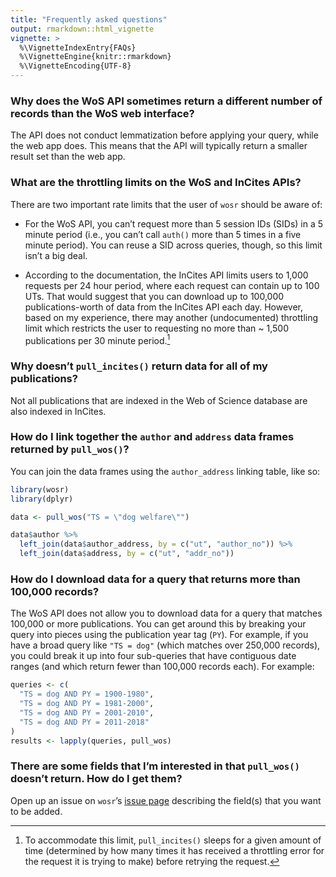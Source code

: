 ```yaml
---
title: "Frequently asked questions"
output: rmarkdown::html_vignette
vignette: >
  %\VignetteIndexEntry{FAQs}
  %\VignetteEngine{knitr::rmarkdown}
  %\VignetteEncoding{UTF-8}
---
```


### Why does the WoS API sometimes return a different number of records than the WoS web interface?

The API does not conduct lemmatization before applying your query, while the web app does. This means that the API will typically return a smaller result set than the web app.

### What are the throttling limits on the WoS and InCites APIs?

There are two important rate limits that the user of `wosr` should be aware of:

* For the WoS API, you can't request more than 5 session IDs (SIDs) in a 5 minute period (i.e., you can't call `auth()` more than 5 times in a five minute period). You can reuse a SID across queries, though, so this limit isn't a big deal.

* According to the documentation, the InCites API limits users to 1,000 requests per 24 hour period, where each request can contain up to 100 UTs. That would suggest that you can download up to 100,000 publications-worth of data from the InCites API each day. However, based on my experience, there may another (undocumented) throttling limit which restricts the user to requesting no more than ~ 1,500 publications per 30 minute period.[^1]

### Why doesn't `pull_incites()` return data for all of my publications?

Not all publications that are indexed in the Web of Science database are also indexed in InCites.

### How do I link together the `author` and `address` data frames returned by `pull_wos()`?

You can join the data frames using the `author_address` linking table, like so:

```r
library(wosr)
library(dplyr)

data <- pull_wos("TS = \"dog welfare\"")

data$author %>% 
  left_join(data$author_address, by = c("ut", "author_no")) %>% 
  left_join(data$address, by = c("ut", "addr_no"))
```

### How do I download data for a query that returns more than 100,000 records?

The WoS API does not allow you to download data for a query that matches 100,000 or more publications. You can get around this by breaking your query into pieces using the publication year tag (`PY`). For example, if you have a broad query like `"TS = dog"` (which matches over 250,000 records), you could break it up into four sub-queries that have contiguous date ranges (and which return fewer than 100,000 records each). For example:

```r
queries <- c(
  "TS = dog AND PY = 1900-1980", 
  "TS = dog AND PY = 1981-2000", 
  "TS = dog AND PY = 2001-2010", 
  "TS = dog AND PY = 2011-2018"
)
results <- lapply(queries, pull_wos)
```

### There are some fields that I'm interested in that `pull_wos()` doesn't return. How do I get them?

Open up an issue on `wosr`'s [issue page](https://github.com/vt-arc/wosr/issues) describing the field(s) that you want to be added.

[^1]: To accommodate this limit, `pull_incites()` sleeps for a given amount of time (determined by how many times it has received a throttling error for the request it is trying to make) before retrying the request.

